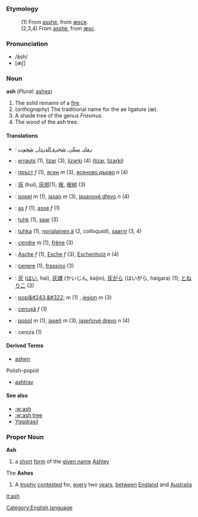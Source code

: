 =={{en}}==
[[Category:English language]]
===Etymology===
:(1) From {{enm}} [[asshe]], from {{ang}} [[æsce]].
:(2,3,4) From {{enm}} [[asshe]], from {{ang}} [[æsc]].
===Pronunciation===
*/ăsh/
*[æʃ]
===Noun===
'''ash''' (''Plural:'' [[ashes]])
#The solid remains of a [[fire]].
#(''orthography'') The traditional name for the ae ligature (æ).
#A shade tree of the genus ''Fraxinus''.
#The wood of the ash tree.

====Translations====
*{{ar}}: [[رماد]], [[سكن]], [[شجرة الدردار]], [[شحوب]]
*{{eu}}: [[errauts]] (1), [[lizar]] (3), [[lizarki]] (4) ([http://eu.wiktionary.org/wiki/lizar lizar], [http://eu.wiktionary.org/wiki/lizarki lizarki])
*{{bg}}: [[пръст]] ''f'' (1), [[ясен]] ''m'' (3), [[ясеново дърво]] ''n'' (4)
*{{zh}}: [[灰]] (huí), [[灰烬]](1); [[桉]], [[桉树]] (3)
*{{cs}}: [[popel]]  ''m''  (1),  [[jasan]]  ''m'' (3),  [[jasanové dřevo]]  ''n'' (4)
*{{nl}}: [[as]] ''f'' (1), [[asse]] ''f'' (1)
*{{et}}: [[tuhk]] (1), [[saar#Estonian|saar]] (3)
*{{fi}}: [[tuhka]] (1), [[norjalainen ä]] (2, ''colloquial''), [[saarni]] (3, 4)
*{{fr}}: [[cendre]] ''m'' (1), [[frêne]] (3)
*{{de}}: [[Asche]] ''f'' (1), [[Esche]] ''f'' (3), [[Eschenholz]] ''n'' (4)
*{{it}}: [[cenere]] (1), [[frassino]] (3)
*{{ja}}: [[灰]] ([[はい]], hai), [[灰燼]] (かいじん, kaijin), [[灰がら]] (はいがら, haigara) (1); [[とねりこ]] (3)
*{{pl}}: [[popi&#243;&#322;]] ''m'' (1) , [[jesion]] ''m'' (3)
*{{ro}}: [[cenuşă]] ''f'' (1)
*{{sk}}: [[popol]]  ''m'' (1),  [[jaseň]]  ''m'' (3),   [[jaseňové drevo]]  ''n'' (4)
*{{es}}: ceniza (1)

====Derived Terms====
*[[ashen]]
Polish-popiół
*[[ashtray]]

====See also====
*[[:w:ash]]
*[[:w:ash tree]]
*[[Yggdrasil]]

===Proper Noun===
'''Ash'''
# a [[short]] [[form]] of the [[given name]] [[Ashley]]

The '''Ashes'''
# {{Cricket}} A [[trophy]] [[contest]]ed for, [[every]] two [[year]]s, [[between]] [[England]] and [[Australia]]

[[it:ash]]